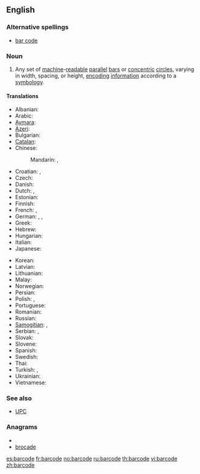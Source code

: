 ==English==
{{wikipedia|bar code}}

===Alternative spellings===
* [[bar code]]

===Noun===
{{en-noun}}

# Any set of [[machine]]-[[readable]] [[parallel]] [[bar]]s or [[concentric]] [[circle]]s, varying in width, spacing, or height, [[encoding]] [[information]] according to a [[symbology]].

====Translations====
{{trans-top|set of machine-readable parallel bars}}
* Albanian: {{t|sq|barkodi|xs=Albanian}}
* Arabic: {{t|ar|شفرة خيطية|f|tr=shífra khayTíyya}}
* [[Aymara]]: {{t|ay|strikodo}}
* [[Azeri]]: {{t|az|barkod|xs=Azeri}}
* Bulgarian: {{t|bg|баркод|m|tr=barkod}}
* [[Catalan]]: {{t|ca|codi de barres}}
* Chinese:
*: Mandarin: {{t|cmn|條形碼|sc=Hani}},  {{t|cmn|条形码|tr=tiáoxíngmǎ|sc=Hani}}
* Croatian: {{t|hr|crtični kôd}}, {{t|hr|barkôd}}
* Czech: {{t|cs|čárový kód}}
* Danish: {{t|da|stregkode}}
* Dutch: {{t|nl|streepjescode|f}}, {{t-|nl|barcode|f}}
* Estonian: {{t|et|vöötkood}}
* Finnish: {{t+|fi|viivakoodi}}
* French: {{t+|fr|code-barres|m}}, {{t|fr|code à barres|m}}
* German: {{t|de|Strichcode|m}}, {{t|de|Balkencode|m}}, {{t|de|Barcode|m}}
* Greek: {{t|el|γραμμοκωδικός|m|tr=γramokoδikós|sc=Grek}}
* Hebrew: {{t|he|ברקוד}}
* Hungarian: {{t-|hu|vonalkód}}
* Italian: {{t-|it|codice a barre|m}}
* Japanese: {{t|ja|バーコード|tr=bākōdo}}
{{trans-mid}}
* Korean: {{t|ko|바코드|sc=Hang}}
* Latvian: {{t|lv|svītrkods|xs=Latvian}}
* Lithuanian: {{t|lt|brūkšninis kodas|xs=Lithuanian}}
* Malay: {{t|ms|kod bar|xs=Malay}}
* Norwegian: {{t+|no|strekkode}}
* Persian: {{t|fa|بارکد|xs=Persian}}
* Polish: {{t|pl|kod kreskowy}}, {{t|pl|kod paskowy}}
* Portuguese: {{t-|pt|código de barras|m}}
* Romanian: {{t|ro|cod de bare}}
* Russian: {{t-|ru|штрихкод|m|tr=štrixkód}}
* [[Samogitian]]: {{tø|bat-smg|barkods|xs=Samogitian}}, {{tø|bat-smg|brokšnėnės kods|xs=Samogitian}}
* Serbian: {{t|sr|бар код|m|sc=Cyrl}}, {{t|sr|bar kod|m}}
* Slovak: {{t|sk|čiarový kód}}
* Slovene: {{t|sl|črtna koda}}
* Spanish: {{t+|es|código de barras|m}}
* Swedish: {{t|sv|streckkod|c}}
* Thai: {{t|th|บารโคด}}
* Turkish: {{t|tr|barkod}}, {{t|tr|bar kod}}
* Ukrainian: {{t|uk|штрих-кодування|n|tr=štryx-koduvánnja|xs=Ukrainian}}
* Vietnamese: {{t|vi|mã vạch|xs=Vietnamese}}
{{trans-bottom}}

===See also===
* [[UPC]]


===Anagrams===
* {{alphagram|abcdeor}}
* [[brocade#English|brocade]]


[[es:barcode]]
[[fr:barcode]]
[[no:barcode]]
[[ru:barcode]]
[[th:barcode]]
[[vi:barcode]]
[[zh:barcode]]